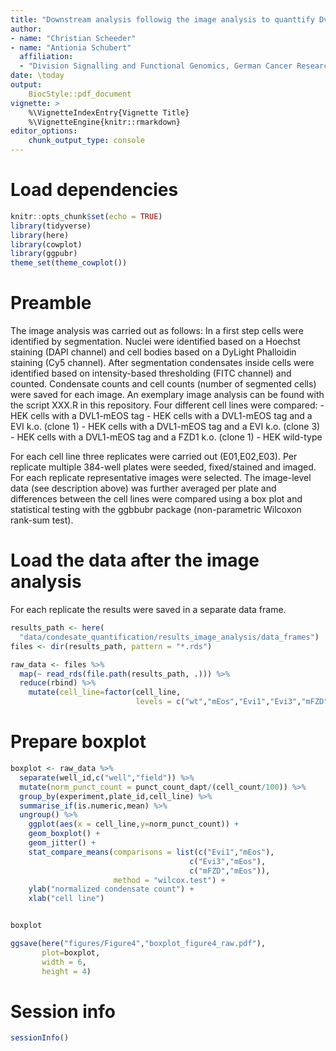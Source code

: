 ```yaml
---
title: "Downstream analysis followig the image analysis to quanttify Dvl2_mEos codensates"
author:  
- name: "Christian Scheeder"
- name: "Antionia Schubert"
  affiliation:
  - "Division Signalling and Functional Genomics, German Cancer Research Center (DKFZ) Heidelberg"  
date: \today
output:
    BiocStyle::pdf_document
vignette: >
    %\VignetteIndexEntry{Vignette Title}
    %\VignetteEngine{knitr::rmarkdown}
editor_options: 
    chunk_output_type: console
---
```



# Load dependencies
```r
knitr::opts_chunk$set(echo = TRUE)
library(tidyverse)
library(here)
library(cowplot)
library(ggpubr)
theme_set(theme_cowplot())
```


# Preamble
The image analysis was carried out as follows:
In a first step cells were identified by segmentation. Nuclei were identified 
based on a Hoechst staining (DAPI channel) and cell bodies 
based on a DyLight Phalloidin staining 
(Cy5 channel). 
After segmentation condensates inside cells were identified based on intensity-based 
thresholding (FITC channel) and counted. Condensate counts and cell counts (number of segmented cells) were saved for each image.
An exemplary image analysis can be found with the script
XXX.R in this repository.
Four different cell lines were compared: 
- HEK cells with a DVL1-mEOS tag
- HEK cells with a DVL1-mEOS tag and a EVI k.o. (clone 1)
- HEK cells with a DVL1-mEOS tag and a EVI k.o. (clone 3)
- HEK cells with a DVL1-mEOS tag and a FZD1 k.o. (clone 1)
- HEK wild-type 

For each cell line three replicates were carried out (E01,E02,E03). Per 
replicate multiple 384-well plates were seeded, fixed/stained and imaged. 
For each replicate representative images were selected. The 
image-level data (see description above) was further averaged per plate and
differences between the cell lines were compared using a box plot and statistical 
testing with the ggbbubr package (non-parametric Wilcoxon rank-sum test). 


# Load the data after the image analysis

For each replicate the results were saved in a separate data frame. 

```r
results_path <- here(
  "data/condesate_quantification/results_image_analysis/data_frames")
files <- dir(results_path, pattern = "*.rds")

raw_data <- files %>% 
  map(~ read_rds(file.path(results_path, .))) %>% 
  reduce(rbind) %>% 
    mutate(cell_line=factor(cell_line,
                            levels = c("wt","mEos","Evi1","Evi3","mFZD")))
```


# Prepare boxplot
```r
boxplot <- raw_data %>%   
  separate(well_id,c("well","field")) %>% 
  mutate(norm_punct_count = punct_count_dapt/(cell_count/100)) %>% 
  group_by(experiment,plate_id,cell_line) %>%
  summarise_if(is.numeric,mean) %>%
  ungroup() %>%
    ggplot(aes(x = cell_line,y=norm_punct_count)) + 
    geom_boxplot() + 
    geom_jitter() +
    stat_compare_means(comparisons = list(c("Evi1","mEos"),
                                        c("Evi3","mEos"),
                                        c("mFZD","mEos")),
                       method = "wilcox.test") +
    ylab("normalized condensate count") +
    xlab("cell line")


boxplot

ggsave(here("figures/Figure4","boxplot_figure4_raw.pdf"),
       plot=boxplot,
       width = 6,
       height = 4)
```


# Session info
```r
sessionInfo()
```